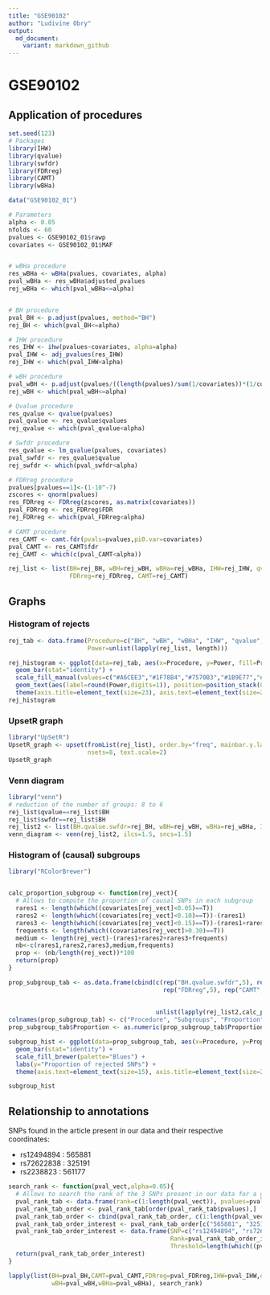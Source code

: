 ```yaml
---
title: "GSE90102"
author: "Ludivine Obry"
output:
  md_document:
    variant: markdown_github
---
```


# GSE90102

## Application of procedures

```r
set.seed(123)
# Packages
library(IHW)
library(qvalue)
library(swfdr)
library(FDRreg)
library(CAMT)
library(wBHa)
```


```r
data("GSE90102_01")

# Parameters
alpha <- 0.05
nfolds <- 60
pvalues <- GSE90102_01$rawp
covariates <- GSE90102_01$MAF


# wBHa procedure
res_wBHa <- wBHa(pvalues, covariates, alpha)
pval_wBHa <- res_wBHa$adjusted_pvalues
rej_wBHa <- which(pval_wBHa<=alpha)


# BH procedure 
pval_BH <- p.adjust(pvalues, method="BH")
rej_BH <- which(pval_BH<=alpha)

# IHW procedure
res_IHW <- ihw(pvalues~covariates, alpha=alpha)
pval_IHW <- adj_pvalues(res_IHW)
rej_IHW <- which(pval_IHW<alpha)

# wBH procedure
pval_wBH <- p.adjust(pvalues/((length(pvalues)/sum(1/covariates))*(1/covariates)), method="BH")
rej_wBH <- which(pval_wBH<=alpha)

# Qvalue procedure
res_qvalue <- qvalue(pvalues)
pval_qvalue <- res_qvalue$qvalues
rej_qvalue <- which(pval_qvalue<alpha)

# Swfdr procedure
res_qvalue <- lm_qvalue(pvalues, covariates)
pval_swfdr <- res_qvalue$qvalue
rej_swfdr <- which(pval_swfdr<alpha)

# FDRreg procedure
pvalues[pvalues==1]<-(1-10^-7)
zscores <- qnorm(pvalues)
res_FDRreg <- FDRreg(zscores, as.matrix(covariates))
pval_FDRreg <- res_FDRreg$FDR
rej_FDRreg <- which(pval_FDRreg<alpha)

# CAMT procedure
res_CAMT <- camt.fdr(pvals=pvalues,pi0.var=covariates)
pval_CAMT <- res_CAMT$fdr
rej_CAMT <- which(c(pval_CAMT<alpha))

rej_list <- list(BH=rej_BH, wBH=rej_wBH, wBHa=rej_wBHa, IHW=rej_IHW, qvalue=rej_qvalue, swfdr=rej_swfdr, 
                 FDRreg=rej_FDRreg, CAMT=rej_CAMT)
```

## Graphs

### Histogram of rejects
```r
rej_tab <- data.frame(Procedure=c("BH", "wBH", "wBHa", "IHW", "qvalue", "swfdr", "FDRreg", "CAMT"), 
                      Power=unlist(lapply(rej_list, length)))

rej_histogram <- ggplot(data=rej_tab, aes(x=Procedure, y=Power, fill=Procedure)) + 
  geom_bar(stat="identity") + 
  scale_fill_manual(values=c("#A6CEE3","#1F78B4","#7570B3","#1B9E77","#DADAEB","#D9D9D9","#E69F00","#E31A1C")) + 
  geom_text(aes(label=round(Power,digits=1)), position=position_stack(0.5), color="white", fontface=c("bold"), size=10) + 
  theme(axis.title=element_text(size=23), axis.text=element_text(size=21), legend.title=element_text(size=25), legend.text=element_text(size=23), panel.background=element_rect(fill="#F0F0F0", colour="#F0F0F0", size=0.5, linetype="solid"), panel.grid.major=element_line(size=0.5, linetype="solid", colour="white"), panel.grid.minor=element_line(size=0.25, linetype="solid", colour="white"))
rej_histogram
```

### UpsetR graph
```r
library("UpSetR")
UpsetR_graph <- upset(fromList(rej_list), order.by="freq", mainbar.y.label="SNP", sets.x.label="Nb of rejections", 
                      nsets=8, text.scale=2)
UpsetR_graph
```

### Venn diagram
```r
library("venn")
# reduction of the number of groups: 8 to 6
rej_list$qvalue==rej_list$BH
rej_list$swfdr==rej_list$BH
rej_list2 <- list(BH.qvalue.swfdr=rej_BH, wBH=rej_wBH, wBHa=rej_wBHa, IHW=rej_IHW, FDRreg=rej_FDRreg, CAMT=rej_CAMT)
venn_diagram <- venn(rej_list2, ilcs=1.5, sncs=1.5)
```

### Histogram of (causal) subgroups 
```r
library("RColorBrewer")


calc_proportion_subgroup <- function(rej_vect){
  # Allows to compute the proportion of causal SNPs in each subgroup
  rares1 <- length(which((covariates[rej_vect]<0.05)==T))
  rares2 <- length(which((covariates[rej_vect]<0.10)==T))-(rares1)
  rares3 <- length(which((covariates[rej_vect]<0.15)==T))-(rares1+rares2)
  frequents <- length(which((covariates[rej_vect]>0.30)==T))
  medium <- length(rej_vect)-(rares1+rares2+rares3+frequents)
  nb<-c(rares1,rares2,rares3,medium,frequents)
  prop <- (nb/length(rej_vect))*100
  return(prop)
}

prop_subgroup_tab <- as.data.frame(cbind(c(rep("BH.qvalue.swfdr",5), rep("wBH",5), rep("wBHa",5), rep("IHW",5),
                                           rep("FDRreg",5), rep("CAMT",5)),c("5.Rare (MAF<0.05)", "4.Rare (0.05<MAF<0.1)",
                                                                             "3.Rare (0.1<MAF<0.15)", "2.Medium (0.15<MAF<0.3)", 
                                                                             "1.Frequent (0.3<MAF)"), 
                                         unlist(lapply(rej_list2,calc_proportion_subgroup))))
colnames(prop_subgroup_tab) <- c("Procedure", "Subgroups", "Proportion")
prop_subgroup_tab$Proportion <- as.numeric(prop_subgroup_tab$Proportion)

subgroup_hist <- ggplot(data=prop_subgroup_tab, aes(x=Procedure, y=Proportion, fill=Subgroups)) +
  geom_bar(stat="identity") + 
  scale_fill_brewer(palette="Blues") +
  labs(y="Proportion of rejected SNPs") +
  theme(axis.text=element_text(size=15), axis.title=element_text(size=23), legend.title=element_text(size=15), legend.text=element_text(size=15), panel.background=element_rect(fill="#F0F0F0", colour="#F0F0F0", size=0.5, linetype="solid"), panel.grid.major=element_line(size=0.5, linetype="solid", colour="white"), panel.grid.minor=element_line(size=0.25, linetype="solid", colour="white"))

subgroup_hist
```


## Relationship to annotations 

SNPs found in the article present in our data and their respective coordinates: 

* rs12494894 : 565881
* rs72622838 : 325191
* rs2238823 : 561177

```r
search_rank <- function(pval_vect,alpha=0.05){
  # Allows to search the rank of the 3 SNPs present in our data for a given procedure
  pval_rank_tab <- data.frame(rank=c(1:length(pval_vect)), pvalues=pval_vect)
  pval_rank_tab_order <- pval_rank_tab[order(pval_rank_tab$pvalues),]
  pval_rank_tab_order <- cbind(pval_rank_tab_order, c(1:length(pval_vect)))
  pval_rank_tab_order_interest <- pval_rank_tab_order[c("565881", "325191", "561177"),] 
  pval_rank_tab_order_interest <- data.frame(SNP=c("rs12494894", "rs72622838", "rs2238823"), 
                                             Rank=pval_rank_tab_order_interest[,3], 
                                             Threshold=length(which((pval_vect<alpha))))
  return(pval_rank_tab_order_interest)
}

lapply(list(BH=pval_BH,CAMT=pval_CAMT,FDRreg=pval_FDRreg,IHW=pval_IHW,qvalue=pval_qvalue,swfdr=pval_swfdr,
            wBH=pval_wBH,wBHa=pval_wBHa), search_rank)
```




